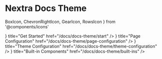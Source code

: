 # Nextra Docs Theme

  BoxIcon,
  ChevronRightIcon,
  GearIcon,
  RowsIcon
} from '@components/icons'

<Cards>
  <Cards.Card
    icon={<ChevronRightIcon />}
    title="Get Started"
    href="/docs/docs-theme/start"
  />
  <Cards.Card
    icon={<RowsIcon />}
    title="Page Configuration"
    href="/docs/docs-theme/page-configuration"
  />
  <Cards.Card
    icon={<GearIcon />}
    title="Theme Configuration"
    href="/docs/docs-theme/theme-configuration"
  />
  <Cards.Card
    icon={<BoxIcon />}
    title="Built-in Components"
    href="/docs/docs-theme/built-ins"
  />
  <Cards.Card title="API" href="/docs/docs-theme/api/use-config" />
</Cards>
